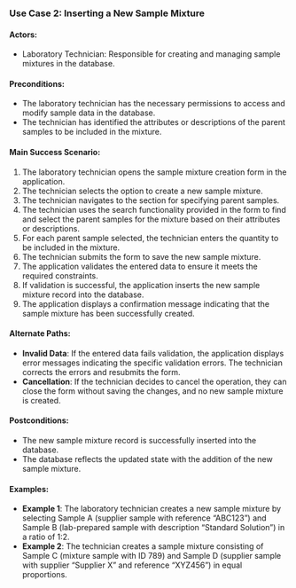 ### Use Case 2: Inserting a New Sample Mixture

#### Actors:

-   Laboratory Technician: Responsible for creating and managing sample mixtures in the database.

#### Preconditions:

-   The laboratory technician has the necessary permissions to access and modify sample data in the database.
-   The technician has identified the attributes or descriptions of the parent samples to be included in the mixture.

#### Main Success Scenario:

1.  The laboratory technician opens the sample mixture creation form in the application.
2.  The technician selects the option to create a new sample mixture.
3.  The technician navigates to the section for specifying parent samples.
4.  The technician uses the search functionality provided in the form to find and select the parent samples for the mixture based on their attributes or descriptions.
5.  For each parent sample selected, the technician enters the quantity to be included in the mixture.
6.  The technician submits the form to save the new sample mixture.
7.  The application validates the entered data to ensure it meets the required constraints.
8.  If validation is successful, the application inserts the new sample mixture record into the database.
9.  The application displays a confirmation message indicating that the sample mixture has been successfully created.

#### Alternate Paths:

-   **Invalid Data**: If the entered data fails validation, the application displays error messages indicating the specific validation errors. The technician corrects the errors and resubmits the form.
-   **Cancellation**: If the technician decides to cancel the operation, they can close the form without saving the changes, and no new sample mixture is created.

#### Postconditions:

-   The new sample mixture record is successfully inserted into the database.
-   The database reflects the updated state with the addition of the new sample mixture.

#### Examples:

-   **Example 1**: The laboratory technician creates a new sample mixture by selecting Sample A (supplier sample with reference "ABC123") and Sample B (lab-prepared sample with description "Standard Solution") in a ratio of 1:2.
-   **Example 2**: The technician creates a sample mixture consisting of Sample C (mixture sample with ID 789) and Sample D (supplier sample with supplier "Supplier X" and reference "XYZ456") in equal proportions.
